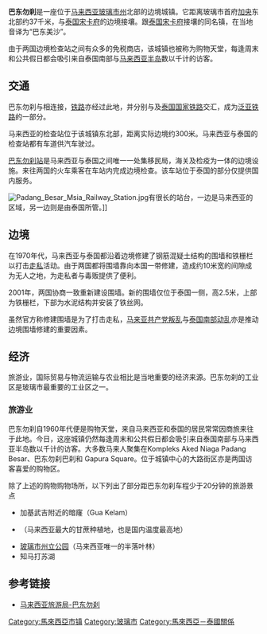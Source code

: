 {{about|巴东勿刹位于马来西亚的部分|位于泰国的部分|巴东美沙 (泰国)}}

{{Infobox settlement
| name            = 巴东勿刹
| image_skyline            = 
| official_name            = Padang Besar
| image_seal               = 
| map_caption              = 巴东勿刹在[[马来西亚|马来西亚]]的位置
| pushpin_map              = Malaysia
| pushpin_mapsize          = 300
| latd = 6 | latm = 39| lats = 38| latNS = N
| longd = 100 | longm = 19| longs = 18| longEW = E
| coordinates_display      = title
| coordinates_region       = MY
| subdivision_type         = 国家
| subdivision_name         = {{flag|Malaysia}}
| subdivision_type1        = [[行政区划|行政区划]]
| subdivision_name1        = [[玻璃市|玻璃市]]
| established_title        = 
| established_date         = 
| leader_title             = 
| leader_name              = 
| area_total_km2           = 
| area_total_sq_mi         =
<!-- elevation ----------------->
| elevation_footnotes      = 
| elevation_m              = 27
| elevation_max_m          = 810.2
| elevation_min_m          = 0
| population_footnotes     = 
| population_total         = 约 10000
| population_as_of         = 2008
| population_density_km2   = 
| population_density_sq_mi = 
| timezone                 = [[马来西亚标准时间|马来西亚标准时间]]
| utc_offset               = +8
| timezone_DST             = 
| postal_code_type         = 邮政编码
| postal_code              = 02100
| area_code                = 04
| website                  = 
}}
'''巴东勿刹'''是一座位于[[马来西亚|马来西亚]][[玻璃市州|玻璃市州]]北部的边境城镇。它距离玻璃市首府[[加央_(城市)|加央]]东北部约37千米，与[[泰国|泰国]][[宋卡府|宋卡府]]的边境接壤。跟[[泰国|泰国]][[宋卡府|宋卡府]]接壤的同名镇，在当地音译为“巴东美沙”。

由于两国边境检查站之间有众多的免税商店，该城镇也被称为购物天堂，每逢周末和公共假日都会吸引来自泰国南部与[[马来西亚半岛|马来西亚半岛]]数以千计的访客。{{cn}}

==交通==
巴东勿刹与{{link-en|马来西亚7号联邦公路|Malaysia Federal Route 7}}相连接，[[西海岸铁路线|铁路]]亦经过此地，并分别与{{link-en|巴东勿刹－沙道公路（泰国4054号公路）|Padang Besar – Sadao Highway}}及[[泰国南线|泰国国家铁路]]交汇，成为[[泛亚铁路|泛亚铁路]]的一部分。

马来西亚的检查站位于该城镇东北部，距离实际边境约300米。马来西亚与泰国的检查站都有车道供汽车驶过。

[[巴东勿刹站|巴东勿刹站]]是马来西亚与泰国之间唯一一处集移民局，海关及检疫为一体的边境设施。来往两国的火车乘客在车站内完成边境检查。该车站位于泰国的部分仅提供国内服务。

[[File:Padang_Besar_Msia_Railway_Station.jpg|right]]有很长的站台，一边是马来西亚的区域，另一边则是由泰国所管。]]

==边境==
在1970年代，马来西亚与泰国都沿着边境修建了钢筋混疑土结构的围墙和铁栅栏以打击[[走私|走私]]活动。由于两国都将围墙靠向本国一带修建，造成约10米宽的间隙成为无人之地，为走私者与毒贩提供了便利。

2001年，两国协商一致重新建设围墙。新的围墙仅位于泰国一侧，高2.5米，上部为铁栅栏，下部为水泥结构并安装了铁丝网。

虽然官方称修建围墙是为了打击走私，[[马来亚共产党叛乱_(1968年－1989年)|马来亚共产党叛乱]]与[[泰国南部动乱|泰国南部动乱]]亦是推动边境围墙修建的重要因素。

==经济==
旅游业，国际贸易与物流运输与农业相比是当地重要的经济来源。巴东勿刹的工业区是玻璃市最重要的工业区之一。{{cn}}

===旅游业===
巴东勿刹自1960年代便是购物天堂，来自马来西亚和泰国的居民常常因商旅来往于此地。今日，这座城镇仍然每逢周末和公共假日都会吸引来自泰国南部与马来西亚半岛数以千计的访客。大多数马来人聚集在Kompleks Aked Niaga Padang Besar、巴东勿刹巴刹和 Gapura Square。位于城镇中心的大路街区亦是两国访客喜爱的购物区。

除了上述的购物购物场所，以下列出了部分距巴东勿刹车程少于20分钟的旅游景点
*加基武吉附近的暗窿（Gua Kelam）
*{{tsl|en|Chuping|朱宾}}（马来西亚最大的甘蔗种植地，也是国内温度最高地）
*[[马来西亚国家公园列表|玻璃市州立公园]]（马来西亚唯一的半落叶林）
*知马打苏湖

==参考链接==
{{Portal|马来西亚}}
*[http://www.tourism.gov.my/en/my/web-page/places/states-of-malaysia/perlis/padang-besar 马来西亚旅游局-巴东勿刹] {{Wayback|url=http://www.tourism.gov.my/en/my/web-page/places/states-of-malaysia/perlis/padang-besar |date=20140626062738 }}
{{玻璃市}}
[[Category:馬來西亞市镇|Category:馬來西亞市镇]]
[[Category:玻璃市|Category:玻璃市]]
[[Category:馬來西亞－泰國關係|Category:馬來西亞－泰國關係]]